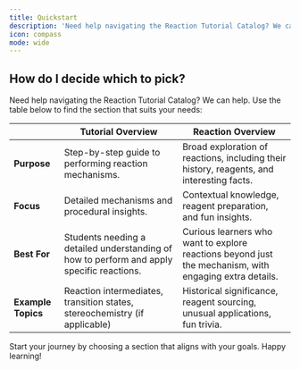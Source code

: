 ```yaml
---
title: Quickstart
description: 'Need help navigating the Reaction Tutorial Catalog? We can help.'
icon: compass
mode: wide
---
```



<CardGroup>
  <HeroCard
  imgLight="https://chemlord.github.io/reactionrepo/docs/oxidation-reactions/dess-martin-oxidation/DMPOverviewLightFix.png"
  imgDark="https://chemlord.github.io/reactionrepo/docs/oxidation-reactions/dess-martin-oxidation/DMPOverviewDarkFix.png"
  title="Tutorial Overview"
  description="Everything you need to know about performing the mechanisms for each reaction, from start to finish"
  href="/your-link"
/>
<HeroCard
  imgLight="https://chemlord.github.io/reactionrepo/article-repository/tribute-to-jcmartin/image3.png"
  imgDark="https://chemlord.github.io/reactionrepo/article-repository/tribute-to-jcmartin/image3.png"
  title="Reaction Overview"
  description="Explore a variety of Reactions including History, Reagent Preparation, Fun Facts and more..."
  href="/your-link"
/>
</CardGroup>

## How do I decide which to pick?

Need help navigating the Reaction Tutorial Catalog? We can help. Use the table below to find the section that suits your needs:

|                    | **Tutorial Overview**                                                                 | **Reaction Overview**                                                                                 |
|----------------------------------|-----------------------------------------------------------------------------------------------|-------------------------------------------------------------------------------------------------------|
| **Purpose**                     | Step-by-step guide to performing reaction mechanisms.                                          | Broad exploration of reactions, including their history, reagents, and interesting facts.            |
| **Focus**                       | Detailed mechanisms and procedural insights.                                                  | Contextual knowledge, reagent preparation, and fun insights.                                         |
| **Best For**                    | Students needing a detailed understanding of how to perform and apply specific reactions.      | Curious learners who want to explore reactions beyond just the mechanism, with engaging extra details. |
| **Example Topics**              | Reaction intermediates, transition states, stereochemistry (if applicable)                                   | Historical significance, reagent sourcing, unusual applications, fun trivia.                         |

Start your journey by choosing a section that aligns with your goals. Happy learning!


